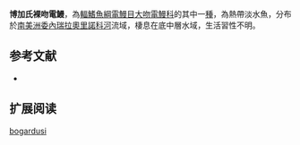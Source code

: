{{Speciesbox
| name = 博加氏裸吻電鰻
| image = 
| image_caption = 
| status = 
| status_system = IUCN3.1
| genus = Gymnorhamphichthys
| species = bogardusi
| authority = [[Lundberg|Lundberg]], 2005
| synonyms = 
}}
'''博加氏裸吻電鰻'''，為[[輻鰭魚綱|輻鰭魚綱]][[電鰻目|電鰻目]][[大吻電鰻科|大吻電鰻科]]的其中一[[種|種]]，為熱帶淡水魚，分布於[[南美洲|南美洲]][[委內瑞拉|委內瑞拉]][[奧里諾科河|奧里諾科河]]流域，棲息在底中層水域，生活習性不明。

==参考文献==
*{{FishBase_species|genus=Gymnorhamphichthys|species=bogardusi|year=2015|month=9}}

== 扩展阅读 ==
{{refbegin}}
{{wikispecies-inline|Gymnorhamphichthys bogardusi|博加氏裸吻電鰻}}
{{refend}}
{{Taxonbar|from=Q13649209}}

[[Category:裸吻電鰻屬|bogardusi]]